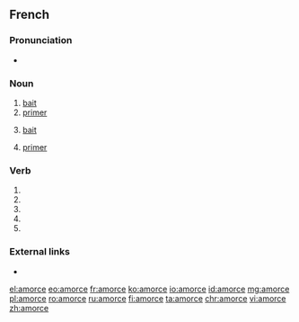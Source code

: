 ==French==
{{wikipedia|lang=fr}}

===Pronunciation===
* {{IPA|/a.mɔʁs/|lang=fr}}

===Noun===
{{fr-noun|f}}

# [[bait]] {{gloss|used to catch fish}}
# [[primer]] {{gloss|substance used to start a fire}}
# {{context|figuratively|lang=fr}} [[bait]]
# {{context|biology|lang=fr}} [[primer]] {{gloss|strand}}

===Verb===
{{fr-verb-form}}

# {{inflection of|amorcer||1|s|pres|indc|lang=fr}}
# {{inflection of|amorcer||3|s|pres|indc|lang=fr}}
# {{inflection of|amorcer||1|s|pres|subj|lang=fr}}
# {{inflection of|amorcer||1|s|pres|subj|lang=fr}}
# {{inflection of|amorcer||2|s|impr|lang=fr}}

===External links===
* {{R:TLFi}}

[[el:amorce]]
[[eo:amorce]]
[[fr:amorce]]
[[ko:amorce]]
[[io:amorce]]
[[id:amorce]]
[[mg:amorce]]
[[pl:amorce]]
[[ro:amorce]]
[[ru:amorce]]
[[fi:amorce]]
[[ta:amorce]]
[[chr:amorce]]
[[vi:amorce]]
[[zh:amorce]]